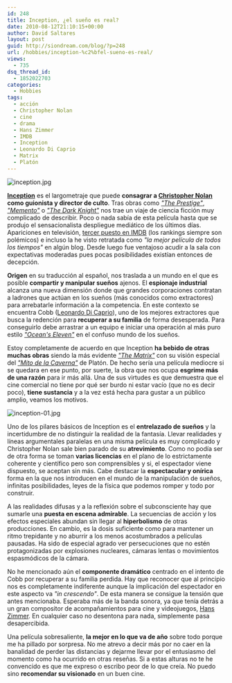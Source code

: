 ```yaml
---
id: 248
title: Inception, ¿el sueño es real?
date: 2010-08-12T21:10:15+00:00
author: David Saltares
layout: post
guid: http://siondream.com/blog/?p=248
url: /hobbies/inception-%c2%bfel-sueno-es-real/
views:
  - 735
dsq_thread_id:
  - 1852022703
categories:
  - Hobbies
tags:
  - acción
  - Christopher Nolan
  - cine
  - drama
  - Hans Zimmer
  - IMDB
  - Inception
  - Leonardo Di Caprio
  - Matrix
  - Platón
---
```


![inception.jpg](/img/wp/inception.jpg)

**[Inception](http://www.imdb.com/title/tt1375666/)** es el largometraje que puede **consagrar a [Christopher Nolan](http://www.imdb.com/name/nm0634240/) como guionista y director de culto**. Tras obras como *["The Prestige"](http://www.imdb.com/title/tt0482571/)*, *["Memento"](http://www.imdb.com/title/tt0209144/)* o *["The Dark Knight"](http://www.imdb.com/title/tt0468569/)* nos trae un viaje de ciencia ficción muy complicado de describir. Poco o nada sabía de esta película hasta que se produjo el sensacionalista despliegue mediático de los últimos días. Apariciones en televisión, [tercer puesto en IMDB](http://www.imdb.com/chart/top?tt1375666) (los rankings siempre son polémicos) e incluso la he visto retratada como *"la mejor película de todos los tiempos"* en algún blog. Desde luego fue ventajoso acudir a la sala con expectativas moderadas pues pocas posibilidades existían entonces de decepción.

**Origen** en su traducción al español, nos traslada a un mundo en el que es posible **compartir y manipular sueños** ajenos. El **espionaje industrial** alcanza una nueva dimensión donde que grandes corporaciones contratan a ladrones que actúan en los sueños (más conocidos como extractores) para arrebatarle información a la competencia. En este contexto se encuentra Cobb ([Leonardo Di Caprio](http://www.imdb.com/name/nm0000138/)), uno de los mejores extractores que busca la redención para **recuperar a su familia** de forma desesperada. Para conseguirlo debe arrastrar a un equipo e iniciar una operación al más puro estilo *["Ocean's Eleven"](http://www.imdb.com/title/tt0240772/)* en el confuso mundo de los sueños.

Estoy completamente de acuerdo en que Inception **ha bebido de otras muchas obras** siendo la más evidente *["The Matrix"](http://www.imdb.com/title/tt0133093/)* con su visión especial del *["Mito de la Caverna"](http://es.wikipedia.org/wiki/Alegor%C3%ADa_de_la_caverna)* de Platón. De hecho sería una película mediocre si se quedara en ese punto, por suerte, la obra que nos ocupa **esgrime más de una razón** para ir más allá. Una de sus virtudes es que demuestra que el cine comercial no tiene por qué ser burdo ni estar vacío (que no es decir poco), **tiene sustancia** y a la vez está hecha para gustar a un público amplio, veamos los motivos.

![inception-01.jpg](/img/wp/inception-01.jpg)

Uno de los pilares básicos de Inception es el **entrelazado de sueños** y la incertidumbre de no distinguir la realidad de la fantasía. Llevar realidades y líneas argumentales paralelas en una misma película es muy complicado y Christopher Nolan sale bien parado de su **atrevimiento**. Como no podía ser de otra forma se toman **varias licencias** en el plano de lo estrictamente coherente y científico pero son comprensibles y si, el espectador viene dispuesto, se aceptan sin más. Cabe destacar la **espectacular y onírica** forma en la que nos introducen en el mundo de la manipulación de sueños, infinitas posibilidades, leyes de la física que podemos romper y todo por construir.

A las realidades difusas y a la reflexión sobre el subconsciente hay que sumarle una **puesta en escena admirable**. La secuencias de acción y los efectos especiales abundan sin llegar al **hiperbolismo** de otras producciones. En cambio, es la dosis suficiente como para mantener un ritmo trepidante y no aburrir a los menos acostumbrados a películas pausadas. Ha sido de especial agrado ver persecuciones que no estén protagonizadas por explosiones nucleares, cámaras lentas o movimientos espasmódicos de la cámara.

No he mencionado aún el **componente dramático** centrado en el intento de Cobb por recuperar a su familia perdida. Hay que reconocer que al principio nos es completamente indiferente aunque la implicación del espectador en este aspecto va *"in crescendo"*. De esta manera se consigue la tensión que antes mencionaba. Esperaba más de la banda sonora, ya que tenía detrás a un gran compositor de acompañamientos para cine y videojuegos, [Hans Zimmer](http://es.wikipedia.org/wiki/Hans_Zimmer). En cualquier caso no desentona para nada, simplemente pasa desapercibida.

Una película sobresaliente, **la mejor en lo que va de año** sobre todo porque me ha pillado por sorpresa. No me atrevo a decir más por no caer en la banalidad de perder las distancias y dejarme llevar por el entusiasmo del momento como ha ocurrido en otras reseñas. Si a estas alturas no te he convencido es que me expreso o escribo peor de lo que creía. No puedo sino **recomendar su visionado** en un buen cine.